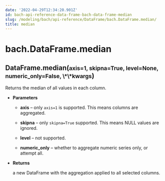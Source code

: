 ```yaml
---
date: '2022-04-29T12:34:20.901Z'
id: bach-api-reference-data-frame-bach-data-frame-median
slug: /modeling/bach/api-reference/DataFrame/bach.DataFrame.median/
title: median
---
```


# bach.DataFrame.median

<div class="method">
<h2 class="signature-class"><span class="additional-name">DataFrame.</span><span class="name">median(</span><small class="parameter-list"><span class="parameter" id="axis">axis=1</span>, <span class="parameter" id="skipna">skipna=True</span>, <span class="parameter" id="level">level=None</span>, <span class="parameter" id="numeric_only">numeric_only=False</span>, <span class="parameter" id="**">\*\*kwargs</span></small>)</h2>


<div class="content">

Returns the median of all values in each column.


* **Parameters**

    
    * **axis** – only `axis=1` is supported. This means columns are aggregated.


    * **skipna** – only `skipna=True` supported. This means NULL values are ignored.


    * **level** – not supported.


    * **numeric_only** – whether to aggregate numeric series only, or attempt all.



* **Returns**

    a new DataFrame with the aggregation applied to all selected columns.



</div>

</div>
